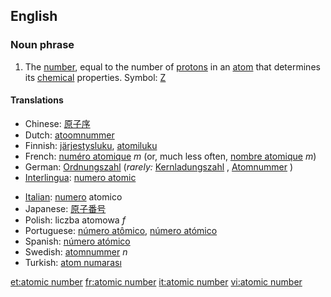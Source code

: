 ==English==
=== Noun phrase ===
#The [[number]], equal to the number of [[proton]]s in an [[atom]] that determines its [[chemical]] properties.  Symbol: [[Z]]

==== Translations ====
{{top}}
*Chinese: [[原子序]]
*Dutch: [[atoomnummer]] {{n}}
*Finnish: [[järjestysluku]], [[atomiluku]]
*French: [[numéro atomique]] ''m'' (or, much less often, [[nombre atomique]] ''m'')
*German: [[Ordnungszahl]] {{f}} (''rarely:'' [[Kernladungszahl]] {{f}}, [[Atomnummer]] {{f}})
*[[Interlingua]]: [[numero atomic]]
{{mid}}
*[[Italian]]: [[numero]] atomico
*Japanese: [[原子番号]]
*Polish: liczba atomowa ''f''
*Portuguese: [[número atômico]], [[número atómico]]
*Spanish: [[número atómico]]
*Swedish: [[atomnummer]] ''n''
*Turkish: [[atom numarası]]
{{bottom}}

[[et:atomic number]]
[[fr:atomic number]]
[[it:atomic number]]
[[vi:atomic number]]